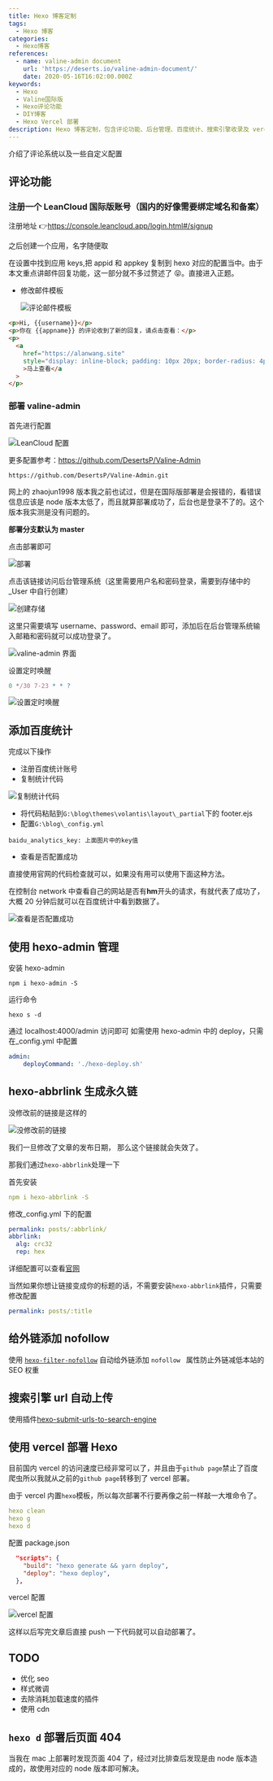 ```yaml
---
title: Hexo 博客定制
tags:
  - Hexo 博客
categories:
  - Hexo博客
references:
  - name: valine-admin document
    url: 'https://deserts.io/valine-admin-document/'
    date: 2020-05-16T16:02:00.000Z
keywords:
  - Hexo
  - Valine国际版
  - Hexo评论功能
  - DIY博客
  - Hexo Vercel 部署
description: Hexo 博客定制，包含评论功能、后台管理、百度统计、搜索引擎收录及 vercel 部署
---
```



<Admonition type="info">介绍了评论系统以及一些自定义配置</Admonition>

<!--truncate-->

## 评论功能

### 注册一个 LeanCloud 国际版账号（国内的好像需要绑定域名和备案）

注册地址 👉https://console.leancloud.app/login.html#/signup

之后创建一个应用，名字随便取

在设置中找到应用 keys,把 appid 和 appkey 复制到 hexo 对应的配置当中。由于本文重点讲邮件回复功能，这一部分就不多过赘述了 😝。直接进入正题。

- 修改邮件模板

  ![评论邮件模板](https://raw.githubusercontent.com/3Alan/images/master/img/image-20200516161903124.png)

```html
<p>Hi, {{username}}</p>
<p>你在 {{appname}} 的评论收到了新的回复，请点击查看：</p>
<p>
  <a
    href="https://alanwang.site"
    style="display: inline-block; padding: 10px 20px; border-radius: 4px; background-color: #3090e4; color: #fff; text-decoration: none;"
    >马上查看</a
  >
</p>
```

### 部署 valine-admin

首先进行配置

![LeanCloud 配置](https://raw.githubusercontent.com/3Alan/images/master/img/image-20200516163804087.png)

更多配置参考：https://github.com/DesertsP/Valine-Admin

```
https://github.com/DesertsP/Valine-Admin.git
```

网上的 zhaojun1998 版本我之前也试过，但是在国际版部署是会报错的，看错误信息应该是 node 版本太低了，而且就算部署成功了，后台也是登录不了的。这个版本我实测是没有问题的。

**部署分支默认为 master**

点击部署即可

![部署](https://raw.githubusercontent.com/3Alan/images/master/img/image-20200516164223578.png)

点击该链接访问后台管理系统（这里需要用户名和密码登录，需要到存储中的\_User 中自行创建）

![创建存储](https://raw.githubusercontent.com/3Alan/images/master/img/image-20200516164422299.png)

这里只需要填写 username、password、email 即可，添加后在后台管理系统输入邮箱和密码就可以成功登录了。

![valine-admin 界面](https://raw.githubusercontent.com/3Alan/images/master/img/image-20200516164630798.png)

设置定时唤醒

```js
0 */30 7-23 * * ?
```

![设置定时唤醒](https://raw.githubusercontent.com/3Alan/images/master/img/image-20200516164138651.png)

## 添加百度统计

完成以下操作

- 注册百度统计账号
- 复制统计代码

![复制统计代码](https://raw.githubusercontent.com/3Alan/images/master/img/image-20200604101820220.png)

- 将代码粘贴到`G:\blog\themes\volantis\layout\_partial`下的 footer.ejs
- 配置`G:\blog\_config.yml`

```
baidu_analytics_key: 上面图片中的key值
```

- 查看是否配置成功

直接使用官网的代码检查就可以，如果没有用可以使用下面这种方法。

在控制台 network 中查看自己的网站是否有**hm**开头的请求，有就代表了成功了，大概 20 分钟后就可以在百度统计中看到数据了。

![查看是否配置成功](https://raw.githubusercontent.com/3Alan/images/master/img/image-20200604102323835.png)

## 使用 hexo-admin 管理

安装 hexo-admin

```
npm i hexo-admin -S
```

运行命令

```
hexo s -d
```

通过 localhost:4000/admin 访问即可
如需使用 hexo-admin 中的 deploy，只需在\_config.yml 中配置

```yml
admin:
	deployCommand: './hexo-deploy.sh'
```

## hexo-abbrlink 生成永久链

没修改前的链接是这样的

![没修改前的链接](https://raw.githubusercontent.com/3Alan/images/master/img/image-20200612183542458.png)

我们一旦修改了文章的发布日期， 那么这个链接就会失效了。

那我们通过`hexo-abbrlink`处理一下

首先安装

```yml
npm i hexo-abbrlink -S
```

修改\_config.yml 下的配置

```yml
permalink: posts/:abbrlink/
abbrlink:
  alg: crc32
  rep: hex
```

详细配置可以查看[官网](https://github.com/rozbo/hexo-abbrlink)

当然如果你想让链接变成你的标题的话，不需要安装`hexo-abbrlink`插件，只需要修改配置

```yml
permalink: posts/:title
```

## 给外链添加 nofollow

使用 [`hexo-filter-nofollow`](https://github.com/hexojs/hexo-filter-nofollow) 自动给外链添加 `nofollow ` 属性防止外链减低本站的 SEO 权重

## 搜索引擎 url 自动上传

使用插件[hexo-submit-urls-to-search-engine](https://github.com/cjh0613/hexo-submit-urls-to-search-engine)

## 使用 vercel 部署 Hexo

目前国内 vercel 的访问速度已经非常可以了，并且由于`github page`禁止了百度爬虫所以我就从之前的`github page`转移到了 vercel 部署。

由于 vercel 内置`hexo`模板，所以每次部署不行要再像之前一样敲一大堆命令了。

```yml
hexo clean
hexo g
hexo d
```

配置 package.json

```json
  "scripts": {
    "build": "hexo generate && yarn deploy",
    "deploy": "hexo deploy",
  },
```

vercel 配置

![vercel 配置](https://raw.githubusercontent.com/3Alan/images/master/img/image-20211016103341684.png)

这样以后写完文章后直接 push 一下代码就可以自动部署了。

## TODO

- 优化 seo
- 样式微调
- 去除消耗加载速度的插件
- 使用 cdn

## `hexo d` 部署后页面 404

当我在 mac 上部署时发现页面 404 了，经过对比排查后发现是由 node 版本造成的，故使用对应的 node 版本即可解决。
